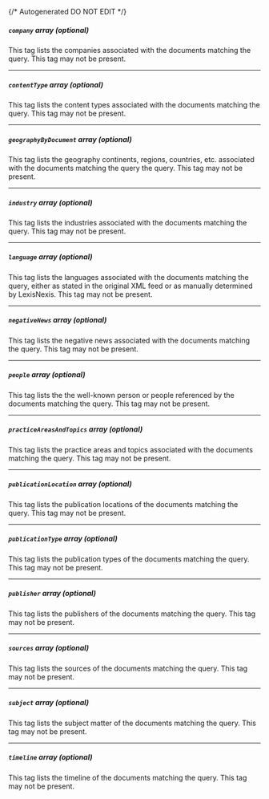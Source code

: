 {/* Autogenerated DO NOT EDIT  */}
##### `company` _array (optional)_
This tag lists the companies associated with the documents matching the query. This tag may not be present.

---
##### `contentType` _array (optional)_
This tag lists the content types associated with the documents matching the query. This tag may not be present.

---
##### `geographyByDocument` _array (optional)_
This tag lists the geography continents, regions, countries, etc. associated with the documents matching the query the query. This tag may not be present.

---
##### `industry` _array (optional)_
This tag lists the industries associated with the documents matching the query. This tag may not be present.

---
##### `language` _array (optional)_
This tag lists the languages associated with the documents matching the query, either as stated in the original XML feed or as manually determined by LexisNexis. This tag may not be present.

---
##### `negativeNews` _array (optional)_
This tag lists the negative news associated with the documents matching the query. This tag may not be present.

---
##### `people` _array (optional)_
This tag lists the the well\-known person or people referenced by the documents matching the query. This tag may not be present.

---
##### `practiceAreasAndTopics` _array (optional)_
This tag lists the practice areas and topics associated with the documents matching the query. This tag may not be present.

---
##### `publicationLocation` _array (optional)_
This tag lists the publication locations of the documents matching the query. This tag may not be present.

---
##### `publicationType` _array (optional)_
This tag lists the publication types of the documents matching the query. This tag may not be present.

---
##### `publisher` _array (optional)_
This tag lists the publishers of the documents matching the query. This tag may not be present.

---
##### `sources` _array (optional)_
This tag lists the sources of the documents matching the query. This tag may not be present.

---
##### `subject` _array (optional)_
This tag lists the subject matter of the documents matching the query. This tag may not be present.

---
##### `timeline` _array (optional)_
This tag lists the timeline of the documents matching the query. This tag may not be present.


